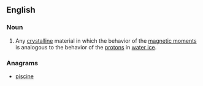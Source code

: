 ==English==

===Noun===
{{wikipedia}}
{{en-noun}}

# {{lb|en|physics}} Any [[crystalline]] material in which the behavior of the [[magnetic moment]]s is analogous to the behavior of the [[proton]]s in [[water ice]].

===Anagrams===
* [[piscine#English|piscine]]